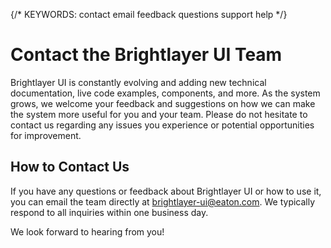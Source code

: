 
{/* KEYWORDS: contact email feedback questions support help */}

# Contact the Brightlayer UI Team

Brightlayer UI is constantly evolving and adding new technical documentation, live code examples, components, and more. As the system grows, we welcome your feedback and suggestions on how we can make the system more useful for you and your team. Please do not hesitate to contact us regarding any issues you experience or potential opportunities for improvement.

## How to Contact Us

If you have any questions or feedback about Brightlayer UI or how to use it, you can email the team directly at <a href="mailto:brightlayer-ui@eaton.com">brightlayer-ui@eaton.com</a>. We typically respond to all inquiries within one business day.

We look forward to hearing from you!
